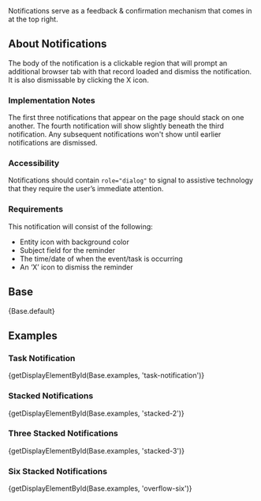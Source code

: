 
<div className="doc lead">
  Notifications serve as a feedback & confirmation mechanism that comes in at the top right.
</div>

## About Notifications
The body of the notification is a clickable region that will prompt an additional browser tab with that record loaded and dismiss the notification. It is also dismissable by clicking the X icon.

### Implementation Notes

The first three notifications that appear on the page should stack on one another. The fourth notification will show slightly beneath the third notification. Any subsequent notifications won't show until earlier notifications are dismissed.

### Accessibility

Notifications should contain `role="dialog"` to signal to
assistive technology that they require the user’s immediate attention.

### Requirements
This notification will consist of the following:
  - Entity icon with background color
  - Subject field for the reminder
  - The time/date of when the event/task is occurring
  - An ‘X’ icon to dismiss the reminder

## Base

<CodeView>
  {Base.default}
</CodeView>

## Examples

### Task Notification
<CodeView>
  {getDisplayElementById(Base.examples, 'task-notification')}
</CodeView>

### Stacked Notifications
<CodeView>
  {getDisplayElementById(Base.examples, 'stacked-2')}
</CodeView>

### Three Stacked Notifications
<CodeView>
  {getDisplayElementById(Base.examples, 'stacked-3')}
</CodeView>

### Six Stacked Notifications
<CodeView>
  {getDisplayElementById(Base.examples, 'overflow-six')}
</CodeView>
